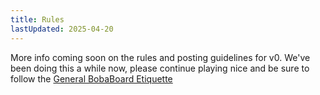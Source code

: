 ```yaml
---
title: Rules
lastUpdated: 2025-04-20
---
```


More info coming soon on the rules and posting guidelines for v0. We've been
doing this a while now, please continue playing nice and be sure to follow the
[General BobaBoard Etiquette](/docs/users/etiquette)
